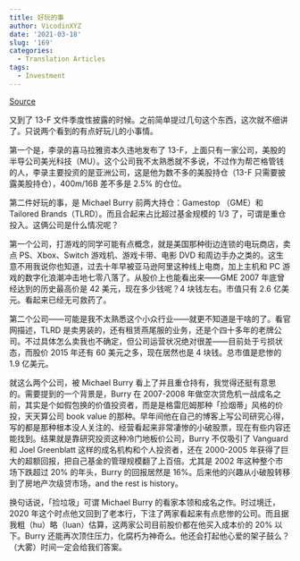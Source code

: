 ```yaml
---
title: 好玩的事
author: VicodinXYZ
date: '2021-03-18'
slug: '169'
categories:
  - Translation Articles
tags:
  - Investment
---
```


[Source](https://m.weibo.cn/detail/4472185659954099)


又到了 13-F 文件季度性披露的时候。之前简单提过几句这个东西，这次就不细讲了。只说两个看到的有点好玩儿的小事情。

第一个是，李录的喜马拉雅资本久违地发布了 13-F，上面只有一家公司，美股的半导公司美光科技（MU）。这个公司我不太熟悉就不多说，不过作为帮芒格管钱的人，李录主要投资的是亚洲公司，这是他为数不多的美股持仓（13-F 只需要披露美股持仓），400m/16B 差不多是 2.5% 的仓位。

第二件好玩的事，是 Michael Burry 前两大持仓：Gamestop （GME）和 Tailored Brands（TLRD）。而且合起来占比超过基金规模的 1/3 了，可谓是重仓投入。这俩公司是什么情况呢？

第一个公司，打游戏的同学可能有点概念，就是美国那种街边连锁的电玩商店，卖点 PS、Xbox、Switch 游戏机、游戏卡带、电影 DVD 和周边手办之类的。这生意不用我说你也知道，过去十年早被亚马逊阿里这种线上电商，加上主机和 PC 游戏的数字化浪潮冲击地七零八落了。从股价上也能看出来——GME 2007 年底曾经达到的历史最高价是 42 美元，现在多少钱呢？4 块钱左右。市值只有 2.6 亿美元。看起来已经无可救药了。

第二个公司——可能是我不太熟悉这个小众行业——就更不知道是干啥的了。看官网描述，TLRD 是卖男装的，还有租赁燕尾服的业务，还是个四十多年的老牌公司。不过具体怎么卖我也不确定，但公司运营状况绝对很差——目前处于亏损状态，而股价 2015 年还有 60 美元之多，现在居然也是 4 块钱。总市值是悲惨的 1.9 亿美元。

就这么两个公司，被 Michael Burry 看上了并且重仓持有，我觉得还挺有意思的。需要提到的一个背景是，Burry 在 2007-2008 年做空次贷危机一战成名之前，其实是个如假包换的价值投资者，而是是格雷厄姆那种「捡烟蒂」风格的价投，天天算公司 book value 的那种。早年间他在自己的博客上写公司研究心得，写的都是那种根本没人关注的、经营看起来非常凄惨的小破股票，现在有些内容还能找到。结果就是靠研究投资这种冷门地板价公司，Burry 不仅吸引了 Vanguard 和 Joel Greenblatt 这样的成名机构和个人投资者，还在 2000-2005 年获得了巨大的超额回报，把自己基金的管理规模翻了上百倍。尤其是 2002 年这种整个市场下跌超过 20% 的年头，Burry 的回报居然是 16%。后来他的兴趣从小破股转移到了房地产次级贷市场，and the rest is history。

换句话说，「捡垃圾」可谓 Michael Burry 的看家本领和成名之作。时过境迁，2020 年这个时点他又回到了老本行，下注了两家看起来有点悲惨的公司。而且据我粗（hu）略（luan）估算，这两家公司目前股价都在他买入成本价的 20% 以下。Burry 还能再次顶住压力，化腐朽为神奇么。他还会打起他心爱的架子鼓么？（大雾）时间一定会给我们答案。